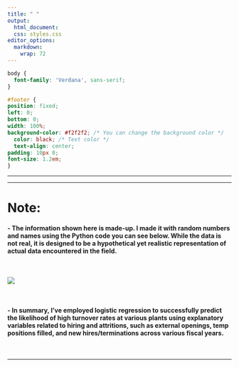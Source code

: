 ```yaml
---
title: " "
output:
  html_document:
  css: styles.css
editor_options: 
  markdown: 
    wrap: 72
---
```


```css
body {
  font-family: 'Verdana', sans-serif;
}

#footer {
position: fixed;
left: 0;
bottom: 0;
width: 100%;
background-color: #f2f2f2; /* You can change the background color */
  color: black; /* Text color */
  text-align: center;
padding: 10px 0;
font-size: 1.2em;
}

```

------------------------------------------------------------------------

------------------------------------------------------------------------

# **Note:**

#### - The information shown here is made-up. I made it with random numbers and names using the Python code you can see below. While the data is not real, it is designed to be a hypothetical yet realistic representation of actual data encountered in the field.

<br>

![](Image/Screenshot 2024-02-26 at 7.18.48 PM.png)

<br>

#### - In summary, I've employed logistic regression to successfully predict the likelihood of high turnover rates at various plants using explanatory variables related to hiring and attritions, such as external openings, temp positions filled, and new hires/terminations across various fiscal years.

<br>

------------------------------------------------------------------------
